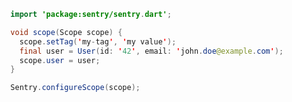 ```java
  import 'package:sentry/sentry.dart';

  void scope(Scope scope) {
    scope.setTag('my-tag', 'my value');
    final user = User(id: '42', email: 'john.doe@example.com');
    scope.user = user;
  }

  Sentry.configureScope(scope);
```

